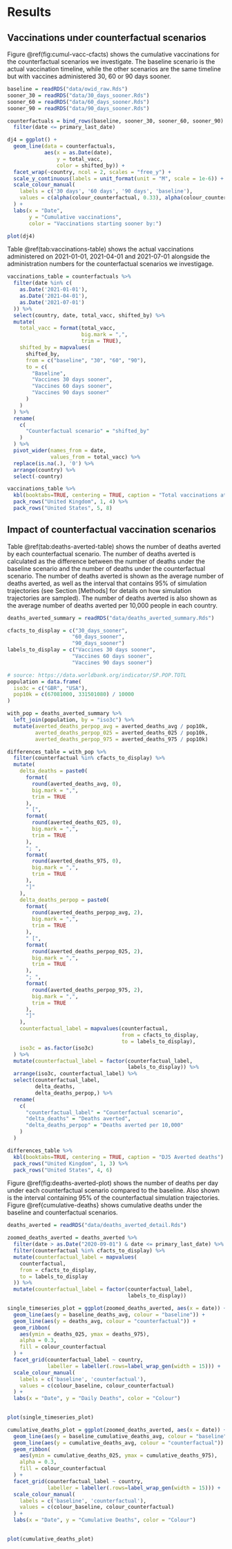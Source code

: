 # Results

## Vaccinations under counterfactual scenarios

Figure \@ref(fig:cumul-vacc-cfacts) shows the cumulative vaccinations for the counterfactual scenarios we investigate. The baseline scenario is the actual vaccination timeline, while the other scenarios are the same timeline but with vaccines administered 30, 60 or 90 days sooner.

```r
baseline = readRDS("data/owid_raw.Rds")
sooner_30 = readRDS("data/30_days_sooner.Rds")
sooner_60 = readRDS("data/60_days_sooner.Rds")
sooner_90 = readRDS("data/90_days_sooner.Rds")

counterfactuals = bind_rows(baseline, sooner_30, sooner_60, sooner_90) %>%
  filter(date <= primary_last_date)

dj4 = ggplot() +
  geom_line(data = counterfactuals,
            aes(x = as.Date(date),
                y = total_vacc,
                color = shifted_by)) +
  facet_wrap(~country, ncol = 2, scales = "free_y") +
  scale_y_continuous(labels = unit_format(unit = "M", scale = 1e-6)) +
  scale_colour_manual(
    labels = c('30 days', '60 days', '90 days', 'baseline'),
    values = c(alpha(colour_counterfactual, 0.33), alpha(colour_counterfactual, 0.66), colour_counterfactual, colour_baseline)
  ) +
  labs(x = "Date",
       y = "Cumulative vaccinations",
       color = "Vaccinations starting sooner by:")

plot(dj4)
```

Table \@ref(tab:vaccinations-table) shows the actual vaccinations administered on 2021-01-01, 2021-04-01 and 2021-07-01 alongside the administration numbers for the counterfactual scenarios we investigage.


```r
vaccinations_table = counterfactuals %>%
  filter(date %in% c(
    as.Date('2021-01-01'),
    as.Date('2021-04-01'),
    as.Date('2021-07-01')
  )) %>%
  select(country, date, total_vacc, shifted_by) %>%
  mutate(
    total_vacc = format(total_vacc,
                        big.mark = ",",
                        trim = TRUE),
    shifted_by = mapvalues(
      shifted_by,
      from = c("baseline", "30", "60", "90"),
      to = c(
        "Baseline",
        "Vaccines 30 days sooner",
        "Vaccines 60 days sooner",
        "Vaccines 90 days sooner"
      )
    )
  ) %>%
  rename(
    c(
      "Counterfactual scenario" = "shifted_by"
    )
  ) %>%
  pivot_wider(names_from = date,
              values_from = total_vacc) %>%
  replace(is.na(.), '0') %>%
  arrange(country) %>%
  select(-country)

vaccinations_table %>%
  kbl(booktabs=TRUE, centering = TRUE, caption = "Total vaccinations at sample dates") %>%
  pack_rows("United Kingdom", 1, 4) %>%
  pack_rows("United States", 5, 8)

```

## Impact of counterfactual vaccination scenarios

Table \@ref(tab:deaths-averted-table) shows the number of deaths averted by each counterfactual scenario. The number of deaths averted is calculated as the difference between the number of deaths under the baseline scenario and the number of deaths under the counterfactual scenario. The number of deaths averted is shown as the average number of deaths averted, as well as the interval that contains 95% of simulation trajectories (see Section [Methods] for details on how simulation trajectories are sampled). The number of deaths averted is also shown as the average number of deaths averted per 10,000 people in each country.

```r
deaths_averted_summary = readRDS("data/deaths_averted_summary.Rds")

cfacts_to_display = c("30_days_sooner",
                     "60_days_sooner",
                     "90_days_sooner")
labels_to_display = c("Vaccines 30 days sooner",
                     "Vaccines 60 days sooner",
                     "Vaccines 90 days sooner")

# source: https://data.worldbank.org/indicator/SP.POP.TOTL
population = data.frame(
  iso3c = c("GBR", "USA"),
  pop10k = c(67081000, 331501080) / 10000
)

with_pop = deaths_averted_summary %>%
  left_join(population, by = "iso3c") %>%
  mutate(averted_deaths_perpop_avg = averted_deaths_avg / pop10k,
         averted_deaths_perpop_025 = averted_deaths_025 / pop10k,
         averted_deaths_perpop_975 = averted_deaths_975 / pop10k)

differences_table = with_pop %>%
  filter(counterfactual %in% cfacts_to_display) %>%
  mutate(
    delta_deaths = paste0(
      format(
        round(averted_deaths_avg, 0),
        big.mark = ",",
        trim = TRUE
      ),
      " [",
      format(
        round(averted_deaths_025, 0),
        big.mark = ",",
        trim = TRUE
      ),
      "; ",
      format(
        round(averted_deaths_975, 0),
        big.mark = ",",
        trim = TRUE
      ),
      "]"
    ),
    delta_deaths_perpop = paste0(
      format(
        round(averted_deaths_perpop_avg, 2),
        big.mark = ",",
        trim = TRUE
      ),
      " [",
      format(
        round(averted_deaths_perpop_025, 2),
        big.mark = ",",
        trim = TRUE
      ),
      "; ",
      format(
        round(averted_deaths_perpop_975, 2),
        big.mark = ",",
        trim = TRUE
      ),
      "]"
    ),
    counterfactual_label = mapvalues(counterfactual,
                                     from = cfacts_to_display,
                                     to = labels_to_display),
    iso3c = as.factor(iso3c)
  ) %>%
  mutate(counterfactual_label = factor(counterfactual_label,
                                       labels_to_display)) %>%
  arrange(iso3c, counterfactual_label) %>%
  select(counterfactual_label,
         delta_deaths,
         delta_deaths_perpop,) %>%
  rename(
    c(
      "counterfactual_label" = "Counterfactual scenario",
      "delta_deaths" = "Deaths averted",
      "delta_deaths_perpop" = "Deaths averted per 10,000"
    )
  )

differences_table %>%
  kbl(booktabs=TRUE, centering = TRUE, caption = "DJ5 Averted deaths") %>%
  pack_rows("United Kingdom", 1, 3) %>%
  pack_rows("United States", 4, 6)

```


Figure \@ref(fig:deaths-averted-plot) shows the number of deaths per day under each counterfactual scenario compared to the baseline. Also shown is the interval containing 95% of the counterfactual simulation trajectories. Figure \@ref{cumulative-deaths} shows cumulative deaths under the baseline and counterfactual scenarios.

```r
deaths_averted = readRDS("data/deaths_averted_detail.Rds")

zoomed_deaths_averted = deaths_averted %>%
  filter(date > as.Date("2020-09-01") & date <= primary_last_date) %>%
  filter(counterfactual %in% cfacts_to_display) %>%
  mutate(counterfactual_label = mapvalues(
    counterfactual,
    from = cfacts_to_display,
    to = labels_to_display
  )) %>%
  mutate(counterfactual_label = factor(counterfactual_label,
                                       labels_to_display))

single_timeseries_plot = ggplot(zoomed_deaths_averted, aes(x = date)) +
  geom_line(aes(y = baseline_deaths_avg, colour = "baseline")) +
  geom_line(aes(y = deaths_avg, colour = "counterfactual")) +
  geom_ribbon(
    aes(ymin = deaths_025, ymax = deaths_975),
    alpha = 0.3,
    fill = colour_counterfactual
  ) +
  facet_grid(counterfactual_label ~ country,
             labeller = labeller(.rows=label_wrap_gen(width = 15))) +
  scale_colour_manual(
    labels = c('baseline', 'counterfactual'),
    values = c(colour_baseline, colour_counterfactual)
  ) +
  labs(x = "Date", y = "Daily Deaths", color = "Colour")
  

plot(single_timeseries_plot)


```


```r
cumulative_deaths_plot = ggplot(zoomed_deaths_averted, aes(x = date)) +
  geom_line(aes(y = baseline_cumulative_deaths_avg, colour = "baseline")) +
  geom_line(aes(y = cumulative_deaths_avg, colour = "counterfactual")) +
  geom_ribbon(
    aes(ymin = cumulative_deaths_025, ymax = cumulative_deaths_975),
    alpha = 0.3,
    fill = colour_counterfactual
  ) +
  facet_grid(counterfactual_label ~ country,
             labeller = labeller(.rows=label_wrap_gen(width = 15))) +
  scale_colour_manual(
    labels = c('baseline', 'counterfactual'),
    values = c(colour_baseline, colour_counterfactual)
  ) +
  labs(x = "Date", y = "Cumulative Deaths", color = "Colour")
  

plot(cumulative_deaths_plot)
```



